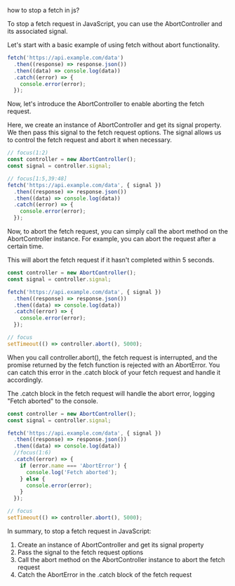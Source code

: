 <Question>

how to stop a fetch in js?

</Question>

<Answer>

To stop a fetch request in JavaScript, you can use the AbortController and its associated signal.

Let's start with a basic example of using fetch without abort functionality.

</Answer>

```js index.js
fetch('https://api.example.com/data')
  .then((response) => response.json())
  .then((data) => console.log(data))
  .catch((error) => {
    console.error(error);
  });
```

<Answer>

Now, let's introduce the AbortController to enable aborting the fetch request.

Here, we create an instance of AbortController and get its signal property. We then pass this signal to the fetch request options. The signal allows us to control the fetch request and abort it when necessary.

</Answer>

```js index.js
// focus(1:2)
const controller = new AbortController();
const signal = controller.signal;

// focus[1:5,39:48]
fetch('https://api.example.com/data', { signal })
  .then((response) => response.json())
  .then((data) => console.log(data))
  .catch((error) => {
    console.error(error);
  });
```

<Answer>

Now, to abort the fetch request, you can simply call the abort method on the AbortController instance. For example, you can abort the request after a certain time.

This will abort the fetch request if it hasn't completed within 5 seconds.

</Answer>

```js index.js
const controller = new AbortController();
const signal = controller.signal;

fetch('https://api.example.com/data', { signal })
  .then((response) => response.json())
  .then((data) => console.log(data))
  .catch((error) => {
    console.error(error);
  });

// focus
setTimeout(() => controller.abort(), 5000);
```

<Answer>

When you call controller.abort(), the fetch request is interrupted, and the promise returned by the fetch function is rejected with an AbortError. You can catch this error in the .catch block of your fetch request and handle it accordingly.

The .catch block in the fetch request will handle the abort error, logging "Fetch aborted" to the console.

</Answer>

```js index.js
const controller = new AbortController();
const signal = controller.signal;

fetch('https://api.example.com/data', { signal })
  .then((response) => response.json())
  .then((data) => console.log(data))
  //focus(1:6)
  .catch((error) => {
    if (error.name === 'AbortError') {
      console.log('Fetch aborted');
    } else {
      console.error(error);
    }
  });

// focus
setTimeout(() => controller.abort(), 5000);
```

<Answer>

In summary, to stop a fetch request in JavaScript:

1. Create an instance of AbortController and get its signal property
2. Pass the signal to the fetch request options
3. Call the abort method on the AbortController instance to abort the fetch request
4. Catch the AbortError in the .catch block of the fetch request

</Answer>
